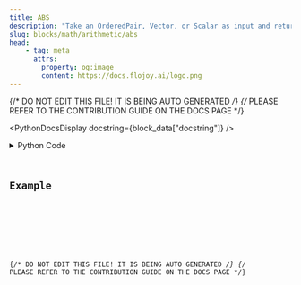```yaml
---
title: ABS
description: "Take an OrderedPair, Vector, or Scalar as input and return its absolute value."
slug: blocks/math/arithmetic/abs
head:
    - tag: meta
      attrs:
        property: og:image
        content: https://docs.flojoy.ai/logo.png
---
```


{/* DO NOT EDIT THIS FILE! IT IS BEING AUTO GENERATED */}
{/* PLEASE REFER TO THE CONTRIBUTION GUIDE ON THE DOCS PAGE */}


<PythonDocsDisplay docstring={block_data["docstring"]} />
<details>
<summary>Python Code</summary>



<Code code={pythonCode} lang="py" wrap theme="dracula" />

[Find this Flojoy Block on GitHub](https://github.com/flojoy-ai/blocks/blob/main/blocks/MATH/ARITHMETIC/ABS/ABS.py)

</details>

## Example


<GetHelpWidget />


<AppDisplay app={app} blockName="ABS" client:visible />


<Example />

{/* DO NOT EDIT THIS FILE! IT IS BEING AUTO GENERATED */}
{/* PLEASE REFER TO THE CONTRIBUTION GUIDE ON THE DOCS PAGE */}
